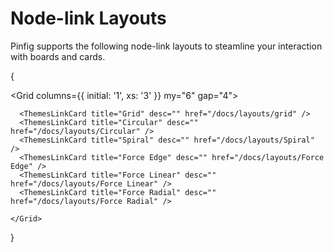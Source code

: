 ---
---

# Node-link Layouts

Pinfig supports the following node-link layouts to steamline your interaction with boards and cards.

{

  <Grid columns={{ initial: '1', xs: '3' }} my="6" gap="4">

      <ThemesLinkCard title="Grid" desc="" href="/docs/layouts/grid" />
      <ThemesLinkCard title="Circular" desc="" href="/docs/layouts/Circular" />
      <ThemesLinkCard title="Spiral" desc="" href="/docs/layouts/Spiral" />
      <ThemesLinkCard title="Force Edge" desc="" href="/docs/layouts/Force Edge" />
      <ThemesLinkCard title="Force Linear" desc="" href="/docs/layouts/Force Linear" />
      <ThemesLinkCard title="Force Radial" desc="" href="/docs/layouts/Force Radial" />

    </Grid>

}
